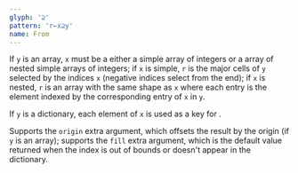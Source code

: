 ```yaml
---
glyph: '⊇'
pattern: 'r←x⊇y'
name: From
---
```


If `y` is an array, `x` must be a either a simple array of integers or a array of nested simple arrays of integers; if `x` is simple, `r` is the major cells of `y` selected by the indices `x` (negative indices select from the end); if `x` is nested, `r` is an array with the same shape as `x` where each entry is the element indexed by the corresponding entry of `x` in `y`.

If `y` is a dictionary, each element of `x` is used as a key for <primitive key="index" />.

Supports the `origin` extra argument, which offsets the result by the origin (if `y` is an array); supports the `fill` extra argument, which is the default value returned when the index is out of bounds or doesn't appear in the dictionary.